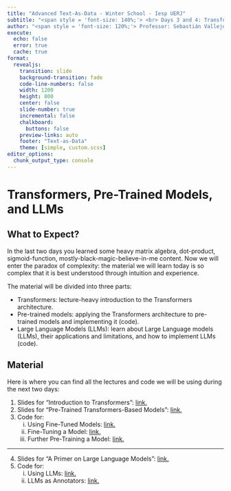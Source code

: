 ```yaml
---
title: "Advanced Text-As-Data - Winter School - Iesp UERJ"
subtitle: "<span style = 'font-size: 140%;'> <br> Days 3 and 4: Transformers, Pre-Trained Models, and LLMs"
author: "<span style = 'font-size: 120%;'> Professor: Sebastián Vallejo </span>"
execute: 
  echo: false
  error: true
  cache: true
format:
  revealjs: 
    transition: slide
    background-transition: fade
    code-line-numbers: false
    width: 1200
    height: 800
    center: false
    slide-number: true
    incremental: false
    chalkboard: 
      buttons: false
    preview-links: auto
    footer: "Text-as-Data"
    theme: [simple, custom.scss]
editor_options: 
  chunk_output_type: console
---
```


# Transformers, Pre-Trained Models, and LLMs

## What to Expect?

In the last two days you learned some heavy matrix algebra, dot-product, sigmoid-function, mostly-black-magic-believe-in-me content. Now we will enter the paradox of complexity: the material we will learn today is so complex that it is best understood through intuition and experience. 

The material will be divided into three parts:

  - Transformers: lecture-heavy introduction to the Transformers architecture. 
  - Pre-trained models: applying the Transformers architecture to pre-trained models and implementing it (code).
  - Large Language Models (LLMs): learn about Large Language models (LLMs), their applications and limitations, and how to implement LLMs (code).

## Material

Here is where you can find all the lectures and code we will be using during the next two days:

1. Slides for "Introduction to Transformers": [link.](https://github.com/svallejovera/iesp-uerj/blob/main/IESP_Transformers.pdf)
2. Slides for "Pre-Trained Transformers-Based Models": [link.](https://github.com/svallejovera/iesp-uerj/blob/main/IESP_Pre_Trained_Models.pdf)
3. Code for:
    i) Using Fine-Tuned Models: [link.](https://colab.research.google.com/drive/1IrKX1W0h4HTw3SmcvrMlv9CBWAUS44fw#scrollTo=VtypFSfiWfcS)
    ii) Fine-Tuning a Model: [link.](https://colab.research.google.com/drive/1t18hP-yngLEEvSgiMSUD1FrDpzTWdTfG#scrollTo=vuKuXDDyxF2M)
    iii) Further Pre-Training a Model: [link.](https://colab.research.google.com/drive/1_nmDGG_OzU3MjIa4T6JZTD_ra6kAa0wW#scrollTo=5p8Ok39iGEEU) 

---

4. Slides for "A Primer on Large Language Models": [link.](https://github.com/svallejovera/iesp-uerj/blob/main/IESP_LLMs.pdf) 
5. Code for:
    i) Using LLMs: [link.](https://colab.research.google.com/drive/10D2nZ0NolNk_KZBYQaC9tqwmNG9JIDTE#scrollTo=dYsBItY2QB84) 
    ii) LLMs as Annotators: [link.](https://colab.research.google.com/drive/19KXG7mauoCBwNfyvwR6mrXsAXS4TgX86#scrollTo=lpEniq0rSeZV) 
  
